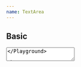 ```yaml
---
name: TextArea
---
```


## Basic

<Playground>
  <TextArea placeholder="Start typing..." onChange={console.log} />
</Playground>

## Required

<Playground>
  <TextArea
    title="Note"
    placeholder="Start typing..."
    onChange={console.log}
    required={true}
  />
</Playground>

## With error

<Playground>
  <Toggler initial={true}>
    {({ on, toggle }) => (
      <>
        <TextArea
          error={on ? "There was an error" : null}
          defaultValue="This is some text"
          onChange={console.log}
        />
        <Spacer mb={3} />
        <Flex alignItems="center">
          <Checkbox selected={on} onSelect={toggle} />
          <Serif size="3">Show error</Serif>
        </Flex>
      </>
    )}
  </Toggler>
</Playground>

## With title

<Playground title="With title">
  <TextArea
    title="Note"
    error="There was an error"
    defaultValue="This is some text"
    onChange={console.log}
  />
</Playground>

## With title and description

<Playground>
  <TextArea
    title="Note"
    description="For your security do not share personal information."
    defaultValue="This is some text"
    onChange={console.log}
  />
</Playground>

## With character limit

<Playground>
  <TextArea
    title="Note"
    description="For your security do not share personal information."
    defaultValue="This is some text"
    characterLimit={200}
    onChange={console.log}
  />
</Playground>

## With character limit and error

<Playground>
  <Toggler initial={true}>
    {({ on, toggle }) => (
      <>
        <TextArea
          error={on ? "There was an error" : null}
          defaultValue="This is some text"
          characterLimit="322"
          title="Further details"
          description="Please provide any further pertinent details to help us assess your case."
          onChange={console.log}
        />
        <Spacer mb={3} />
        <Flex alignItems="center">
          <Checkbox selected={on} onSelect={toggle} />
          <Serif size="3">Show error</Serif>
        </Flex>
      </>
    )}
  </Toggler>
</Playground>
